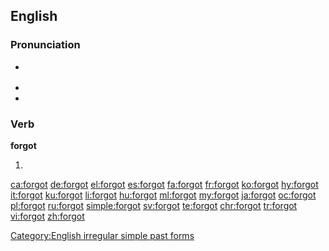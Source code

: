 ==English==

===Pronunciation===
* {{a|US}} {{IPA|/ˈfɔɹ.ɡɑt/|/foʊɹ.ɡɑt/|lang=en}}
* {{audio|en-us-forgot.ogg|Audio (US)|lang=en}}
* {{rhymes|ɒt|lang=en}}

===Verb===
'''forgot'''

# {{en-simple past of|forget}}

[[Category:English irregular simple past forms]]

[[ca:forgot]]
[[de:forgot]]
[[el:forgot]]
[[es:forgot]]
[[fa:forgot]]
[[fr:forgot]]
[[ko:forgot]]
[[hy:forgot]]
[[it:forgot]]
[[ku:forgot]]
[[li:forgot]]
[[hu:forgot]]
[[ml:forgot]]
[[my:forgot]]
[[ja:forgot]]
[[oc:forgot]]
[[pl:forgot]]
[[ru:forgot]]
[[simple:forgot]]
[[sv:forgot]]
[[te:forgot]]
[[chr:forgot]]
[[tr:forgot]]
[[vi:forgot]]
[[zh:forgot]]